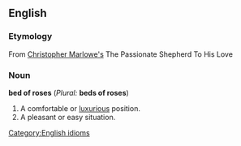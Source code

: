 ==English==
<!--===Pronunciation===-->
===Etymology===
From [[w:Christopher Marlowe|Christopher Marlowe's]] The Passionate Shepherd To His Love

===Noun=== 
'''bed of roses''' (''Plural:'' '''beds of roses''')

# A comfortable or [[luxurious]] position.
# A pleasant or easy situation.

[[Category:English idioms]]